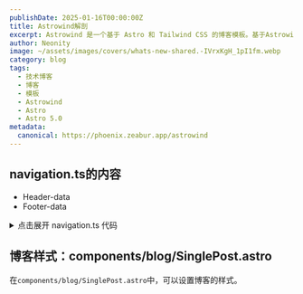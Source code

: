 ```yaml
---
publishDate: 2025-01-16T00:00:00Z
title: Astrowind解剖
excerpt: Astrowind 是一个基于 Astro 和 Tailwind CSS 的博客模板。基于Astrowind模板，可以快速构建一个现代美观的静态站点
author: Neonity
image: ~/assets/images/covers/whats-new-shared.-IVrxKgH_1pI1fm.webp
category: blog
tags:
  - 技术博客
  - 博客
  - 模板
  - Astrowind
  - Astro
  - Astro 5.0
metadata:
  canonical: https://phoenix.zeabur.app/astrowind
---
```

## navigation.ts的内容

- Header-data
- Footer-data

<details>
<summary>点击展开 navigation.ts 代码</summary>

```ts
//naviagtion.ts
import { getPermalink, getBlogPermalink, getAsset } from './utils/permalinks';

export const headerData = {
  links: [
    {
      text: '主页',
      links: [
        {
          text: 'SaaS',
          href: getPermalink('/homes/saas'),
        },
        {
          text: 'Startup',
          href: getPermalink('/homes/startup'),
        },
        {
          text: 'Mobile App',
          href: getPermalink('/homes/mobile-app'),
        },
        {
          text: 'Personal',
          href: getPermalink('/homes/personal'),
        },
      ],
    },
    {
      text: '页面',
      links: [
        {
          text: '功能 (锚点链接)',
          href: getPermalink('/#features'),
        },
        {
          text: '服务',
          href: getPermalink('/services'),
        },
        {
          text: '价格',
          href: getPermalink('/pricing'),
        },
        {
          text: '关于我们',
          href: getPermalink('/about'),
        },
        {
          text: '联系我们',
          href: getPermalink('/contact'),
        },
        {
          text: '条款',
          href: getPermalink('/terms'),
        },
        {
          text: '隐私政策',
          href: getPermalink('/privacy'),
        },
      ],
    },
    {
      text: '落地页',
      links: [
        {
          text: 'Lead Generation',
          href: getPermalink('/landing/lead-generation'),
        },
        {
          text: 'Long-form Sales',
          href: getPermalink('/landing/sales'),
        },
        {
          text: 'Click-Through',
          href: getPermalink('/landing/click-through'),
        },
        {
          text: 'Product Details (or Services)',
          href: getPermalink('/landing/product'),
        },
        {
          text: 'Coming Soon or Pre-Launch',
          href: getPermalink('/landing/pre-launch'),
        },
        {
          text: 'Subscription',
          href: getPermalink('/landing/subscription'),
        },
      ],
    },
    {
      text: '博客',
      links: [
        {
          text: '博客列表',
          href: getBlogPermalink(),
        },
        {
          text: '文章',
          href: getPermalink('get-started-website-with-astro-tailwind-css', 'post'),
        },
        {
          text: '文章  (with MDX)',
          href: getPermalink('markdown-elements-demo-post', 'post'),
        },
        {
          text: '分类页面',
          href: getPermalink('tutorials', 'category'),
        },
        {
          text: '标签页面',
          href: getPermalink('astro', 'tag'),
        },
      ],
    },
    {
      text: '组件',
      href: '#',
    },
  ],
  actions: [{ text: '下载', href: 'https://github.com/onwidget/astrowind', target: '_blank' }],
};

export const footerData = {
  links: [
    {
      title: '产品',
      links: [
        { text: '功能', href: '#' },
        { text: '安全', href: '#' },
        { text: '团队', href: '#' },
        { text: '企业', href: '#' },
        { text: '客户故事', href: '#' },
        { text: '价格', href: '#' },
        { text: '资源', href: '#' },
      ],
    },
    {
      title: '平台',
      links: [
        { text: '开发者API', href: '#' },
        { text: '合作伙伴', href: '#' },
        { text: 'Atom', href: '#' },
        { text: 'Electron', href: '#' },
        { text: 'AstroWind桌面', href: '#' },
      ],
    },
    {
      title: 'Support',
      links: [
        { text: '文档', href: '#' },
        { text: '社区论坛', href: '#' },
        { text: '专业服务', href: '#' },
        { text: '技能', href: '#' },
        { text: '状态', href: '#' },
      ],
    },
    {
      title: 'Company',
      links: [
        { text: '关于', href: '#' },
        { text: '博客', href: '#' },
        { text: '职业', href: '#' },
        { text: '新闻', href: '#' },
        { text: '包容性', href: '#' },
        { text: '社会影响', href: '#' },
        { text: '商店', href: '#' },
      ],
    },
  ],
  secondaryLinks: [
    { text: 'Terms', href: getPermalink('/terms') },
    { text: 'Privacy Policy', href: getPermalink('/privacy') },
  ],
  socialLinks: [
    { ariaLabel: 'X', icon: 'tabler:brand-x', href: '#' },
    { ariaLabel: 'Instagram', icon: 'tabler:brand-instagram', href: '#' },
    { ariaLabel: 'Facebook', icon: 'tabler:brand-facebook', href: '#' },
    { ariaLabel: 'RSS', icon: 'tabler:rss', href: getAsset('/rss.xml') },
    { ariaLabel: 'Github', icon: 'tabler:brand-github', href: 'https://github.com/onwidget/astrowind' },
  ],
  footNote: `
    <img class="w-5 h-5 md:w-6 md:h-6 md:-mt-0.5 bg-cover mr-1.5 rtl:mr-0 rtl:ml-1.5 float-left rtl:float-right rounded-sm" src="https://onwidget.com/favicon/favicon-32x32.png" alt="onWidget logo" loading="lazy"></img>
    Made by <a class="text-blue-600 underline dark:text-muted" href="https://onwidget.com/"> onWidget</a> · All rights reserved.
  `,
};
```

</details>

## 博客样式：components/blog/SinglePost.astro

在`components/blog/SinglePost.astro`中，可以设置博客的样式。
